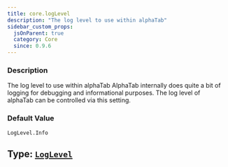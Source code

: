 ```yaml
---
title: core.logLevel
description: "The log level to use within alphaTab"
sidebar_custom_props:
  jsOnParent: true
  category: Core
  since: 0.9.6
---
```




<SettingsHeader />



### Description
The log level to use within alphaTab AlphaTab internally does quite a bit of logging for debugging and informational purposes. The log level of alphaTab can be controlled via this setting.


### Default Value

`LogLevel.Info`

## Type: [`LogLevel`](/docs/reference/types/loglevel/index.mdx)


<PropTypeDocs inlined={true} />
